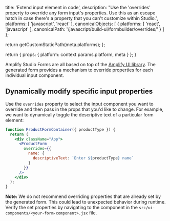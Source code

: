 
  title: 'Extend input element in code',
  description: "Use the \'overrides\' property to override any form input's properties. Use this as an escape hatch in case there's a property that you can't customize within Studio.",
  platforms: [
    'javascript',
    'react'
  ],
  canonicalObjects: [
    {
      platforms: [
        'react',
        'javascript'
      ],
      canonicalPath: '/javascript/build-ui/formbuilder/overrides/'
    }
  ]
};

  return getCustomStaticPath(meta.platforms);
};

  return {
    props: {
      platform: context.params.platform,
      meta
    }
  };
}

Amplify Studio Forms are all based on top of the [Amplify UI library](https://ui.docs.amplify.aws/). The generated form provides a mechanism to override properties for each individual input component.

## Dynamically modify specific input properties

Use the `overrides` property to select the input component you want to override and then pass in the props that you'd like to change. For example, we want to dynamically toggle the descriptive text of a particular form element:

```jsx
function ProductFormContainer({ productType }) {
  return (
    <div className="App">
      <ProductForm
        overrides={{
          name: {
            descriptiveText: `Enter ${productType} name`
          }
        }}
      />
    </div>
  );
}
```

**Note:** We do not recommend overriding properties that are already set by the generated form. This could lead to unexpected behavior during runtime. Verify the set properties by navigating to the component in the `src/ui-components/<your-form-component>.jsx` file.
